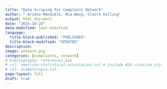 ```yaml
---
title: "Data Scraping for Complaint Network"
author: " Ariana Mendible, Mia Wang, Claire Kelling"
output: html_document
date: "2025-10-28"
date-modified: last-modified
language: 
  title-block-published: "PUBLISHED"
  title-block-modified: "UPDATED"
description: ' '
image: network.png
categories: [complaints, network]
# bibliography: references.bib
# csl: american-statistical-association.csl # include ASA citation style
# csl: diabetologia.csl
page-layout: full
draft: true
---
```


<!-- Claire to write short intro -->

<!-- Ariana to write data scraping description -->

<!-- Mia to write data preparation and network-building description -->